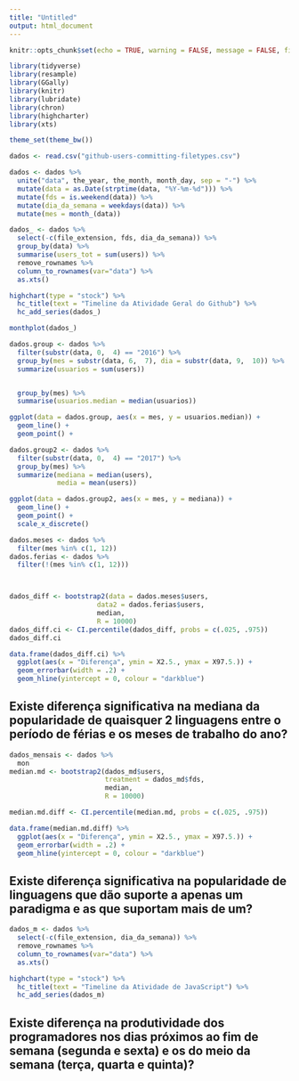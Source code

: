 ```yaml
---
title: "Untitled"
output: html_document
---
```


```r
knitr::opts_chunk$set(echo = TRUE, warning = FALSE, message = FALSE, fig.align="center")

library(tidyverse)
library(resample)
library(GGally)
library(knitr)
library(lubridate)
library(chron)
library(highcharter)
library(xts)

theme_set(theme_bw())
```


```r
dados <- read.csv("github-users-committing-filetypes.csv")

dados <- dados %>%
  unite("data", the_year, the_month, month_day, sep = "-") %>%
  mutate(data = as.Date(strptime(data, "%Y-%m-%d"))) %>%
  mutate(fds = is.weekend(data)) %>%
  mutate(dia_da_semana = weekdays(data)) %>%
  mutate(mes = month_(data))
```

```r
dados_ <- dados %>%
  select(-c(file_extension, fds, dia_da_semana)) %>%
  group_by(data) %>%
  summarise(users_tot = sum(users)) %>%
  remove_rownames %>% 
  column_to_rownames(var="data") %>%
  as.xts()

highchart(type = "stock") %>% 
  hc_title(text = "Timeline da Atividade Geral do Github") %>%
  hc_add_series(dados_)

monthplot(dados_)
```


```r
dados.group <- dados %>%
  filter(substr(data, 0,  4) == "2016") %>%
  group_by(mes = substr(data, 6,  7), dia = substr(data, 9,  10)) %>%
  summarize(usuarios = sum(users))


  group_by(mes) %>%
  summarise(usuarios.median = median(usuarios))

ggplot(data = dados.group, aes(x = mes, y = usuarios.median)) +
  geom_line() +
  geom_point() +

dados.group2 <- dados %>%
  filter(substr(data, 0,  4) == "2017") %>%
  group_by(mes) %>%
  summarize(mediana = median(users),
            media = mean(users))

ggplot(data = dados.group2, aes(x = mes, y = mediana)) +
  geom_line() +
  geom_point() +
  scale_x_discrete()

dados.meses <- dados %>%
  filter(mes %in% c(1, 12))
dados.ferias <- dados %>%
  filter(!(mes %in% c(1, 12)))



dados_diff <- bootstrap2(data = dados.meses$users,
                      data2 = dados.ferias$users,
                      median,
                      R = 10000)
dados_diff.ci <- CI.percentile(dados_diff, probs = c(.025, .975))
dados_diff.ci

data.frame(dados_diff.ci) %>% 
  ggplot(aes(x = "Diferença", ymin = X2.5., ymax = X97.5.)) + 
  geom_errorbar(width = .2) + 
  geom_hline(yintercept = 0, colour = "darkblue")
```
## Existe diferença significativa na mediana da popularidade de quaisquer 2 linguagens entre o período de férias e os meses de trabalho do ano?
```r

dados_mensais <- dados %>%
  mon
median.md <- bootstrap2(dados_md$users,
                        treatment = dados_md$fds,
                        median,
                        R = 10000)

median.md.diff <- CI.percentile(median.md, probs = c(.025, .975))

data.frame(median.md.diff) %>% 
  ggplot(aes(x = "Diferença", ymin = X2.5., ymax = X97.5.)) + 
  geom_errorbar(width = .2) + 
  geom_hline(yintercept = 0, colour = "darkblue")
```



## Existe diferença significativa na popularidade de linguagens que dão suporte a apenas um paradigma e as que suportam mais de um?

```r
dados_m <- dados %>%
  select(-c(file_extension, dia_da_semana)) %>%
  remove_rownames %>% 
  column_to_rownames(var="data") %>%
  as.xts()

highchart(type = "stock") %>% 
  hc_title(text = "Timeline da Atividade de JavaScript") %>%
  hc_add_series(dados_m)
```


## Existe diferença na produtividade dos programadores nos dias próximos ao fim de semana (segunda e sexta) e os do meio da semana (terça, quarta e quinta)?

